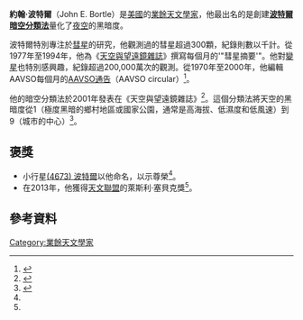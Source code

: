 '''約翰·波特爾'''（John E. Bortle）是[[美國|美國]]的[[業餘天文學|業餘天文學家]]，他最出名的是創建'''[[波特爾暗空分類法|波特爾暗空分類法]]'''量化了[[夜空|夜空]]的黑暗度。

波特爾特別專注於[[彗星|彗星]]的研究，他觀測過的彗星超過300顆，紀錄則數以千計。從1977年至1994年，他為《[[天空與望遠鏡雜誌|天空與望遠鏡雜誌]]》撰寫每個月的'"彗星摘要'"。他對[[變星|變星]]也特別感興趣，紀錄超過200,000萬次的觀測。從1970年至2000年，他編輯AAVSO每個月的[[美國變星觀測者協會#出版品|AAVSO通告]]（AAVSO circular）<ref name="Peltier">{{cite web|url=http://www.astroleague.org/content/john-e-bortle-2013-leslie-peltier-award-0|title=John E. Bortle - 2013 Leslie Peltier Award|work=Astronomical League|accessdate=26 September 2014|deadurl=yes|archiveurl=https://web.archive.org/web/20150620002810/https://www.astroleague.org/content/john-e-bortle-2013-leslie-peltier-award-0|archivedate=2015年6月20日}}</ref>。 

他的暗空分類法於2001年發表在《天空與望遠鏡雜誌》<ref>{{cite web|url=http://www.skyandtelescope.com/resources/darksky/3304011.html?page=1&c=y|title=The Bortle Dark-Sky Scale|last=Bortle|first=John E.|date=February 2001|work=[[Sky_&_Telescope|Sky & Telescope]]|publisher=Sky Publishing Corporation|accessdate=2013-02-20|archive-date=2014-03-31|archive-url=https://web.archive.org/web/20140331202746/http://www.skyandtelescope.com/resources/darksky/3304011.html?page=1&c=y|dead-url=no}}</ref>。這個分類法將天空的黑暗度從1（極度黑暗的鄉村地區或國家公園，通常是高海拔、低濕度和低風速）到9（城市的中心）<ref>{{Cite web |url=http://www.icq.eps.harvard.edu/bortle.html |title=存档副本 |accessdate=2016-01-23 |archive-date=2012-04-28 |archive-url=https://www.webcitation.org/67FVvMR6E?url=http://www.icq.eps.harvard.edu/bortle.html |dead-url=no }}</ref>。

== 褒獎 ==
* 小行星[[小行星4673|(4673) 波特爾]]以他命名，以示尊榮<ref name = "Peltier" />。
* 在2013年，他獲得[[天文聯盟|天文聯盟]]的萊斯利·塞貝克獎<ref name = "Peltier" />。

== 參考資料 ==
{{reflist}}

{{DEFAULTSORT:Bortle, John E.}}

[[Category:業餘天文學家|Category:業餘天文學家]]